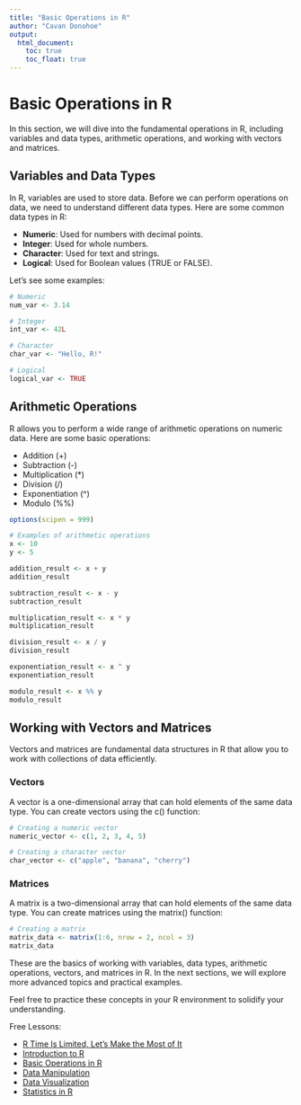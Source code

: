 ```yaml
---
title: "Basic Operations in R"
author: "Cavan Donohoe"
output:
  html_document:
    toc: true
    toc_float: true
---
```


# Basic Operations in R

In this section, we will dive into the fundamental operations in R, including variables and data types, arithmetic operations, and working with vectors and matrices.

## Variables and Data Types

In R, variables are used to store data. Before we can perform operations on data, we need to understand different data types. Here are some common data types in R:

- **Numeric**: Used for numbers with decimal points.
- **Integer**: Used for whole numbers.
- **Character**: Used for text and strings.
- **Logical**: Used for Boolean values (TRUE or FALSE).

Let's see some examples:

```R
# Numeric
num_var <- 3.14

# Integer
int_var <- 42L

# Character
char_var <- "Hello, R!"

# Logical
logical_var <- TRUE
```

## Arithmetic Operations
R allows you to perform a wide range of arithmetic operations on numeric data. Here are some basic operations:

- Addition (+)
- Subtraction (-)
- Multiplication (*)
- Division (/)
- Exponentiation (^)
- Modulo (%%)

```r
options(scipen = 999)
```


```r
# Examples of arithmetic operations
x <- 10
y <- 5

addition_result <- x + y
addition_result

subtraction_result <- x - y
subtraction_result

multiplication_result <- x * y
multiplication_result

division_result <- x / y
division_result

exponentiation_result <- x ^ y
exponentiation_result

modulo_result <- x %% y
modulo_result
```


## Working with Vectors and Matrices
Vectors and matrices are fundamental data structures in R that allow you to work with collections of data efficiently.

### Vectors
A vector is a one-dimensional array that can hold elements of the same data type. You can create vectors using the c() function:

```R
# Creating a numeric vector
numeric_vector <- c(1, 2, 3, 4, 5)

# Creating a character vector
char_vector <- c("apple", "banana", "cherry")
```

### Matrices
A matrix is a two-dimensional array that can hold elements of the same data type. You can create matrices using the matrix() function:


```r
# Creating a matrix
matrix_data <- matrix(1:6, nrow = 2, ncol = 3)
matrix_data
```

These are the basics of working with variables, data types, arithmetic operations, vectors, and matrices in R. In the next sections, we will explore more advanced topics and practical examples.

Feel free to practice these concepts in your R environment to solidify your understanding.


Free Lessons:

- [R Time Is Limited, Let's Make the Most of It](https://cavandonohoe.github.io/learn_r.html)
- [Introduction to R](https://cavandonohoe.github.io/intro_to_r.html)
- [Basic Operations in R](https://cavandonohoe.github.io/basic_operations_r.html)
- [Data Manipulation](https://cavandonohoe.github.io/data_manipulation_r.html)
- [Data Visualization](https://cavandonohoe.github.io/data_visualization_r.html)
- [Statistics in R](https://cavandonohoe.github.io/statistics_with_r.html)

